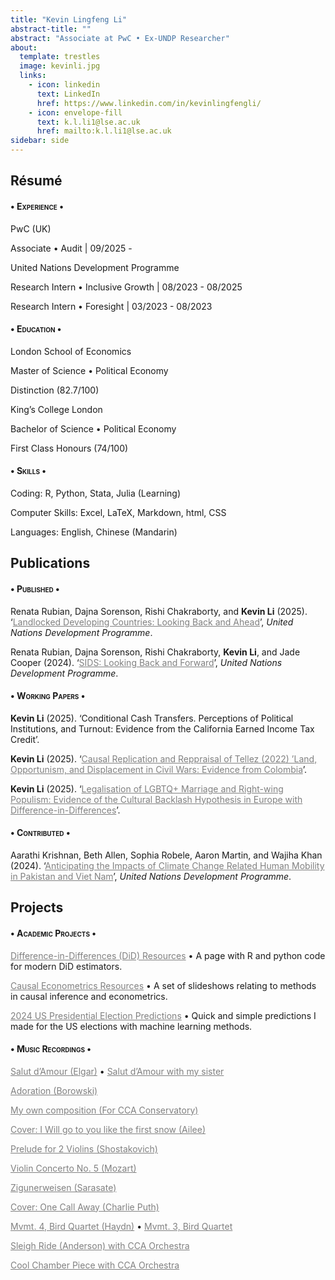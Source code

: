 ```yaml
---
title: "Kevin Lingfeng Li"
abstract-title: ""
abstract: "Associate at PwC • Ex-UNDP Researcher"
about:
  template: trestles
  image: kevinli.jpg
  links:
    - icon: linkedin
      text: LinkedIn
      href: https://www.linkedin.com/in/kevinlingfengli/
    - icon: envelope-fill
      text: k.l.li1@lse.ac.uk
      href: mailto:k.l.li1@lse.ac.uk
sidebar: side
---
```


::::::::::::::::::::::::::::::::: panel-tabset
## Résumé

#### [• Experience •]{.smallcaps}

:::: myclass
PwC (UK)

::: small
Associate • Audit \| 09/2025 -
:::
::::

:::: myclass
United Nations Development Programme

::: small
Research Intern • Inclusive Growth \| [08/2023 - 08/2025]{.smallcaps}

Research Intern • Foresight \| 03/2023 - 08/2023
:::
::::

#### [• Education •]{.smallcaps}

:::: myclass
London School of Economics

::: small
Master of Science • Political Economy

Distinction (82.7/100)
:::
::::

:::: myclass
King's College London

::: small
Bachelor of Science • Political Economy

First Class Honours (74/100)
:::
::::

#### [• Skills •]{.smallcaps}

:::: myclass
::: small
Coding: R, Python, Stata, Julia (Learning)

Computer Skills: Excel, LaTeX, Markdown, html, CSS

Languages: English, Chinese (Mandarin)
:::
::::

## Publications

#### [• Published •]{.smallcaps}

:::: myclass
::: small
Renata Rubian, Dajna Sorenson, Rishi Chakraborty, and **Kevin Li** (2025). '[Landlocked Developing Countries: Looking Back and Ahead](https://www.undp.org/publications/landlocked-developing-countries-looking-back-and-ahead-accelerating-action-next-10-years){style="color: gray;"}', *United Nations Development Programme*.
:::
::::

:::: myclass
::: small
Renata Rubian, Dajna Sorenson, Rishi Chakraborty, **Kevin Li**, and Jade Cooper (2024). '[SIDS: Looking Back and Forward](https://www.undp.org/publications/sids-looking-back-and-forward){style="color: gray;"}', *United Nations Development Programme*.
:::
::::

#### [• Working Papers •]{.smallcaps}

:::: myclass
::: small
**Kevin Li** (2025). 'Conditional Cash Transfers. Perceptions of Political Institutions, and Turnout: Evidence from the California Earned Income Tax Credit'.
:::
::::

:::: myclass
::: small
**Kevin Li** (2025). '[Causal Replication and Reppraisal of Tellez (2022) 'Land, Opportunism, and Displacement in Civil Wars: Evidence from Colombia](https://kevinli03.github.io/papers/my457/paper.pdf){style="color: gray;"}'.
:::
::::

:::: myclass
::: small
**Kevin Li** (2025). '[Legalisation of LGBTQ+ Marriage and Right-wing Populism: Evidence of the Cultural Backlash Hypothesis in Europe with Difference-in-Differences](https://kevinli03.github.io/papers/gv482/paper.pdf){style="color: gray;"}'.
:::
::::

#### [• Contributed •]{.smallcaps}

:::: myclass
::: small
Aarathi Krishnan, Beth Allen, Sophia Robele, Aaron Martin, and Wajiha Khan (2024). '[Anticipating the Impacts of Climate Change Related Human Mobility in Pakistan and Viet Nam](https://www.undp.org/asia-pacific/publications/anticipating-impacts-of-climate-change-related-human-mobility-pakistan-and-viet-nam){style="color: gray;"}', *United Nations Development Programme*.
:::
::::

## Projects

#### [• Academic Projects •]{.smallcaps}

:::: myclass
::: small
[Difference-in-Differences (DiD) Resources](https://kevinli03.github.io/did/){.uri style="color: gray;"} • A page with R and python code for modern DiD estimators.
:::
::::

:::: myclass
::: small
[Causal Econometrics Resources](https://kevinli03.github.io/causal/){.uri style="color: gray;"} • A set of slideshows relating to methods in causal inference and econometrics.
:::
::::

:::: myclass
::: small
[2024 US Presidential Election Predictions](https://kevinli03.github.io/election/us2024/prediction.html){.uri style="color: gray;"} • Quick and simple predictions I made for the US elections with machine learning methods.
:::
::::

#### [• Music Recordings •]{.smallcaps}

:::: myclass
::: small
[Salut d'Amour (Elgar)](https://youtu.be/QhHTsEqjC2U){style="color: gray;"} • [Salut d'Amour with my sister](https://youtu.be/j1bAfFD9AmQ){style="color: gray;"}

[Adoration (Borowski)](https://youtu.be/rp4HV2AKm4A){style="color: gray;"}

[My own composition (For CCA Conservatory)](https://youtu.be/-VkJFQiv4ps){style="color: gray;"}

[Cover: I Will go to you like the first snow (Ailee)](https://youtu.be/DFyVmGi3_i8){style="color: gray;"}

[Prelude for 2 Violins (Shostakovich)](https://youtu.be/llQZ1jnh_ik){style="color: gray;"}

[Violin Concerto No. 5 (Mozart)](https://youtu.be/-YB5BJMvmJg){style="color: gray;"}

[Zigunerweisen (Sarasate)](https://youtu.be/-WIrp25443I){style="color: gray;"}

[Cover: One Call Away (Charlie Puth)](https://youtu.be/Rtt7LULcPmc){style="color: gray;"}

[Mvmt. 4, Bird Quartet (Haydn)](https://youtu.be/PZg5tvuPPvg){style="color: gray;"} • [Mvmt. 3, Bird Quartet](https://youtu.be/ytTFMK6Z8l8){style="color: gray;"}

[Sleigh Ride (Anderson) with CCA Orchestra](https://youtu.be/EIa9A11ASq0){style="color: gray;"}

[Cool Chamber Piece with CCA Orchestra](https://youtu.be/f3efaP1yKrQ){style="color: gray;"}
:::
::::
:::::::::::::::::::::::::::::::::